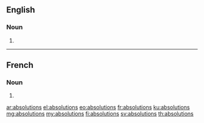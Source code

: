 ==English==

===Noun===
{{head|en|noun plural form}}

# {{plural of|absolution|lang=en}}

----

==French==

===Noun===
{{head|fr|noun plural form|g=f}}

# {{plural of|absolution|lang=fr}}

[[ar:absolutions]]
[[el:absolutions]]
[[eo:absolutions]]
[[fr:absolutions]]
[[ku:absolutions]]
[[mg:absolutions]]
[[my:absolutions]]
[[fi:absolutions]]
[[sv:absolutions]]
[[th:absolutions]]
